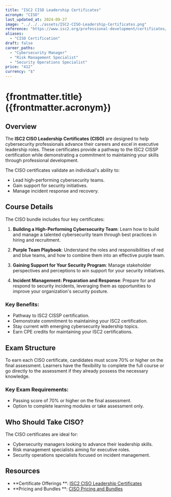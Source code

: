 ```yaml
---
title: "ISC2 CISO Leadership Certificates"
acronym: "CISO"
last_updated_at: 2024-09-27
image: "../../../assets/ISC2-CISO-Leadership-Certificates.png"
reference: "https://www.isc2.org/professional-development/certificates/ciso-leadership-certificates"
aliases:
  - "CISO Certification"
draft: false
career_paths:
  - "Cybersecurity Manager"
  - "Risk Management Specialist"
  - "Security Operations Specialist"
price: "412"
currency: "$"
---
```


# {frontmatter.title} ({frontmatter.acronym})

## Overview

The **ISC2 CISO Leadership Certificates (CISO)** are designed to help cybersecurity professionals advance their careers
and excel in executive leadership roles. These certificates provide a pathway to the ISC2 CISSP certification while
demonstrating a commitment to maintaining your skills through professional development.

The CISO certificates validate an individual's ability to:

- Lead high-performing cybersecurity teams.
- Gain support for security initiatives.
- Manage incident response and recovery.

## Course Details

The CISO bundle includes four key certificates:

1. **Building a High-Performing Cybersecurity Team**: Learn how to build and manage a talented cybersecurity team
   through best practices in hiring and recruitment.

2. **Purple Team Playbook**: Understand the roles and responsibilities of red and blue teams, and how to combine them
   into an effective purple team.

3. **Gaining Support for Your Security Program**: Manage stakeholder perspectives and perceptions to win support for
   your security initiatives.

4. **Incident Management: Preparation and Response**: Prepare for and respond to security incidents, leveraging them as
   opportunities to improve your organization's security posture.

### Key Benefits:

- Pathway to ISC2 CISSP certification.
- Demonstrate commitment to maintaining your ISC2 certification.
- Stay current with emerging cybersecurity leadership topics.
- Earn CPE credits for maintaining your ISC2 certifications.

## Exam Structure

To earn each CISO certificate, candidates must score 70% or higher on the final assessment. Learners have the
flexibility to complete the full course or go directly to the assessment if they already possess the necessary
knowledge.

### Key Exam Requirements:

- Passing score of 70% or higher on the final assessment.
- Option to complete learning modules or take assessment only.

## Who Should Take CISO?

The CISO certificates are ideal for:

- Cybersecurity managers looking to advance their leadership skills.
- Risk management specialists aiming for executive roles.
- Security operations specialists focused on incident management.

## Resources

- **Certificate Offerings
  **: [ISC2 CISO Leadership Certificates](https://www.isc2.org/professional-development/certificates/ciso-leadership-certificates)
- **Pricing and Bundles
  **: [CISO Pricing and Bundles](https://www.isc2.org/professional-development/certificates/ciso-leadership-certificates)